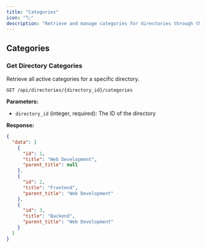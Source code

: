 ```yaml
---
title: "Categories"
icon: "🏷️"
description: "Retrieve and manage categories for directories through the Directify API."
---
```


## Categories

### Get Directory Categories

Retrieve all active categories for a specific directory.

```http
GET /api/directories/{directory_id}/categories
```

**Parameters:**
- `directory_id` (integer, required): The ID of the directory

**Response:**

```json
{
  "data": [
    {
      "id": 1,
      "title": "Web Development",
      "parent_title": null
    },
    {
      "id": 2,
      "title": "Frontend",
      "parent_title": "Web Development"
    },
    {
      "id": 3,
      "title": "Backend",
      "parent_title": "Web Development"
    }
  ]
}
``` 